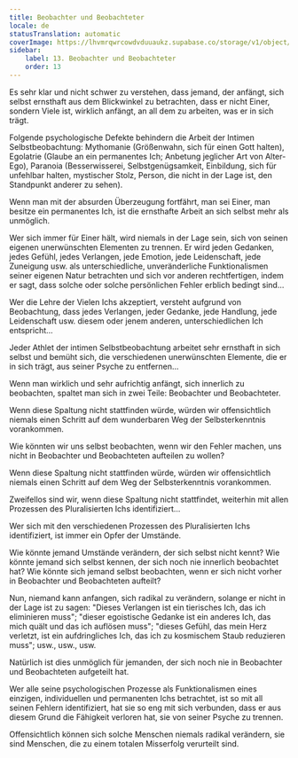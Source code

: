 ```yaml
---
title: Beobachter und Beobachteter
locale: de
statusTranslation: automatic
coverImage: https://lhvmrqwrcowdvduuaukz.supabase.co/storage/v1/object/public/strapi-uploads/small_cover-tratado-de-psicologia-revolucionaria.webp-5e15e1cec4e0ebebcde5d7fc7565d8fd.webp
sidebar:
    label: 13. Beobachter und Beobachteter
    order: 13
---
```

Es sehr klar und nicht schwer zu verstehen, dass jemand, der anfängt, sich selbst ernsthaft aus dem Blickwinkel zu betrachten, dass er nicht Einer, sondern Viele ist, wirklich anfängt, an all dem zu arbeiten, was er in sich trägt.

Folgende psychologische Defekte behindern die Arbeit der Intimen Selbstbeobachtung: Mythomanie (Größenwahn, sich für einen Gott halten), Egolatrie (Glaube an ein permanentes Ich; Anbetung jeglicher Art von Alter-Ego), Paranoia (Besserwisserei, Selbstgenügsamkeit, Einbildung, sich für unfehlbar halten, mystischer Stolz, Person, die nicht in der Lage ist, den Standpunkt anderer zu sehen).

Wenn man mit der absurden Überzeugung fortfährt, man sei Einer, man besitze ein permanentes Ich, ist die ernsthafte Arbeit an sich selbst mehr als unmöglich.

Wer sich immer für Einer hält, wird niemals in der Lage sein, sich von seinen eigenen unerwünschten Elementen zu trennen. Er wird jeden Gedanken, jedes Gefühl, jedes Verlangen, jede Emotion, jede Leidenschaft, jede Zuneigung usw. als unterschiedliche, unveränderliche Funktionalismen seiner eigenen Natur betrachten und sich vor anderen rechtfertigen, indem er sagt, dass solche oder solche persönlichen Fehler erblich bedingt sind...

Wer die Lehre der Vielen Ichs akzeptiert, versteht aufgrund von Beobachtung, dass jedes Verlangen, jeder Gedanke, jede Handlung, jede Leidenschaft usw. diesem oder jenem anderen, unterschiedlichen Ich entspricht...

Jeder Athlet der intimen Selbstbeobachtung arbeitet sehr ernsthaft in sich selbst und bemüht sich, die verschiedenen unerwünschten Elemente, die er in sich trägt, aus seiner Psyche zu entfernen...

Wenn man wirklich und sehr aufrichtig anfängt, sich innerlich zu beobachten, spaltet man sich in zwei Teile: Beobachter und Beobachteter.

Wenn diese Spaltung nicht stattfinden würde, würden wir offensichtlich niemals einen Schritt auf dem wunderbaren Weg der Selbsterkenntnis vorankommen.

Wie könnten wir uns selbst beobachten, wenn wir den Fehler machen, uns nicht in Beobachter und Beobachteten aufteilen zu wollen?

Wenn diese Spaltung nicht stattfinden würde, würden wir offensichtlich niemals einen Schritt auf dem Weg der Selbsterkenntnis vorankommen.

Zweifellos sind wir, wenn diese Spaltung nicht stattfindet, weiterhin mit allen Prozessen des Pluralisierten Ichs identifiziert...

Wer sich mit den verschiedenen Prozessen des Pluralisierten Ichs identifiziert, ist immer ein Opfer der Umstände.

Wie könnte jemand Umstände verändern, der sich selbst nicht kennt? Wie könnte jemand sich selbst kennen, der sich noch nie innerlich beobachtet hat? Wie könnte sich jemand selbst beobachten, wenn er sich nicht vorher in Beobachter und Beobachteten aufteilt?

Nun, niemand kann anfangen, sich radikal zu verändern, solange er nicht in der Lage ist zu sagen: "Dieses Verlangen ist ein tierisches Ich, das ich eliminieren muss"; "dieser egoistische Gedanke ist ein anderes Ich, das mich quält und das ich auflösen muss"; "dieses Gefühl, das mein Herz verletzt, ist ein aufdringliches Ich, das ich zu kosmischem Staub reduzieren muss"; usw., usw., usw.

Natürlich ist dies unmöglich für jemanden, der sich noch nie in Beobachter und Beobachteten aufgeteilt hat.

Wer alle seine psychologischen Prozesse als Funktionalismen eines einzigen, individuellen und permanenten Ichs betrachtet, ist so mit all seinen Fehlern identifiziert, hat sie so eng mit sich verbunden, dass er aus diesem Grund die Fähigkeit verloren hat, sie von seiner Psyche zu trennen.

Offensichtlich können sich solche Menschen niemals radikal verändern, sie sind Menschen, die zu einem totalen Misserfolg verurteilt sind.

